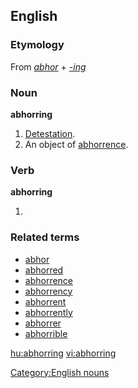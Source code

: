 ==English==

===Etymology===
From ''[[abhor]]'' + ''[[-ing]]''

===Noun===
'''abhorring'''
# [[detestation|Detestation]].
# An object of [[abhorrence]].
[[Category:English nouns]]
===Verb===
'''abhorring'''
# {{present participle of|[[abhor]]}}

===Related terms===
*[[abhor]]
*[[abhorred]]
*[[abhorrence]]
*[[abhorrency]]
*[[abhorrent]]
*[[abhorrently]]
*[[abhorrer]]
*[[abhorrible]]

[[hu:abhorring]]
[[vi:abhorring]]